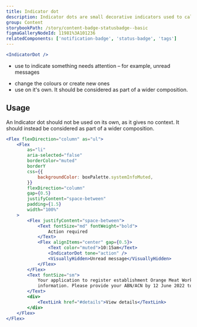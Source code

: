 ```yaml
---
title: Indicator dot
description: Indicator dots are small decorative indicators used to call attention to an item, such as an unread message.
group: Content
storybookPath: /story/content-badge-statusbadge--basic
figmaGalleryNodeId: 11981%3A101236
relatedComponents: ['notification-badge', 'status-badge', 'tags']
---
```


```jsx live
<IndicatorDot />
```

<DoHeading />

- use to indicate something needs attention – for example, unread messages

<DontHeading />

- change the colours or create new ones
- use on it's own. It should be considered as part of a wider composition.

## Usage

An Indicator dot should not be used on its own, as it gives no context. It should instead be considered as part of a wider composition.

```jsx live
<Flex flexDirection="column" as="ul">
	<Flex
		as="li"
		aria-selected="false"
		borderColor="muted"
		borderY
		css={{
			backgroundColor: boxPalette.systemInfoMuted,
		}}
		flexDirection="column"
		gap={0.5}
		justifyContent="space-between"
		padding={1.5}
		width="100%"
	>
		<Flex justifyContent="space-between">
			<Text fontSize="md" fontWeight="bold">
				Action required
			</Text>
			<Flex alignItems="center" gap={0.5}>
				<Text color="muted">10:15am</Text>
				<IndicatorDot tone="action" />
				<VisuallyHidden>Unread message</VisuallyHidden>
			</Flex>
		</Flex>
		<Text fontSize="sm">
			Your application to register establishment Orange Meat Works needs more
			information. Please provide your ABN/ACN by 12 June 2022 to avoid delays.
		</Text>
		<div>
			<TextLink href="#details">View details</TextLink>
		</div>
	</Flex>
</Flex>
```
